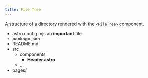 ```yaml
---
title: File Tree
---
```


A structure of a directory rendered with the [`<FileTree>` component](https://starlight.astro.build/components/file-tree/).


<FileTree>

- astro.config.mjs an **important** file
- package.json
- README.md
- src
  - components
    - **Header.astro**
  - …
- pages/

</FileTree>
